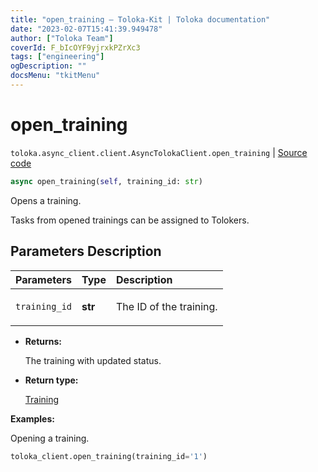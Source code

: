 ```yaml
---
title: "open_training — Toloka-Kit | Toloka documentation"
date: "2023-02-07T15:41:39.949478"
author: ["Toloka Team"]
coverId: F_bIcOYF9yjrxkPZrXc3
tags: ["engineering"]
ogDescription: ""
docsMenu: "tkitMenu"
---
```


# open_training
`toloka.async_client.client.AsyncTolokaClient.open_training` | [Source code](https://github.com/Toloka/toloka-kit/blob/v1.1.3/src/async_client/client.py#L0)

```python
async open_training(self, training_id: str)
```

Opens a training.

Tasks from opened trainings can be assigned to Tolokers.

## Parameters Description

| Parameters | Type | Description |
| :----------| :----| :-----------|
`training_id`|**str**|<p>The ID of the training.</p>

* **Returns:**

  The training with updated status.

* **Return type:**

  [Training](/docs/toloka-kit/reference/toloka.client.training.Training)

**Examples:**

Opening a training.

```python
toloka_client.open_training(training_id='1')
```
